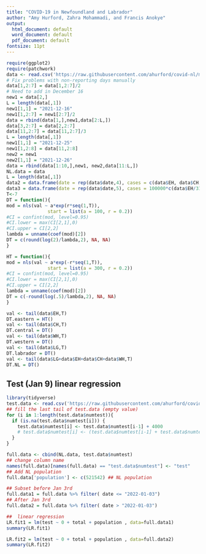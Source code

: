 ```yaml
---
title: "COVID-19 in Newfoundland and Labrador"
author: "Amy Hurford, Zahra Mohammadi, and Francis Anokye"
output:
  html_document: default
  word_document: default
  pdf_document: default
fontsize: 11pt
---
```


```r
require(ggplot2)
require(patchwork)
data <- read.csv('https://raw.githubusercontent.com/ahurford/covid-nl/master/NL.csv', fill=TRUE)
# Fix problems with non-reporting days manually
data[1,2:7] = data[1,2:7]/2
# Need to add in December 16
new1 = data[2,]
L = length(data[,1])
new1[1,1] = "2021-12-16"
new1[1,2:7] = new1[2:7]/2
data = rbind(data[1,],new1,data[2:L,])
data[3,2:7] = data[2,2:7]
data[11,2:7] = data[11,2:7]/3
L = length(data[,1])
new1[1,1] = "2021-12-25"
new1[1,2:8] = data[11,2:8]
new2 = new1
new2[1,1] = "2021-12-26"
data = rbind(data[1:10,],new1, new2,data[11:L,])
NL.data = data
L = length(data[,1])
data2 = data.frame(date = rep(data$date,4), cases = c(data$EH, data$CH, data$WH, data$LG), RHA = rep(c("Eastern", "Central", "Western", "Labrador-Grenfell"), each=L)) 
data3 = data.frame(date = rep(data$date,5), cases = 100000*c(data$EH/317664, data$CH/91201, data$WH/76608, data$LG/36069, data$total/(317664+91201+76608+36069)), RHA = rep(c("Eastern", "Central", "Western", "Labrador-Grenfell", "Newfoundland & Labrador"), each=L)) 
T<-7
DT = function(){
mod = nls(val ~ a*exp(r*seq(1,T)), 
               start = list(a = 100, r = 0.2))
#CI = confint(mod, level=0.95)
#CI.lower = max(CI[2,1],0)
#CI.upper = CI[2,2]
lambda = unname(coef(mod)[2])
DT = c(round(log(2)/lambda,2), NA, NA)
}

HT = function(){
mod = nls(val ~ a*exp(-r*seq(1,T)), 
               start = list(a = 300, r = 0.2))
#CI = confint(mod, level=0.95)
#CI.lower = max(CI[2,1],0)
#CI.upper = CI[2,2]
lambda = unname(coef(mod)[2])
DT = c(-round(log(.5)/lambda,2), NA, NA)
}

val <- tail(data$EH,T)
DT.eastern = HT()
val <- tail(data$CH,T)
DT.central = DT()
val <- tail(data$WH,T)
DT.western = DT()
val <- tail(data$LG,T)
DT.labrador = DT()
val <- tail(data$LG+data$EH+data$CH+data$WH,T)
DT.NL = DT()
```



## Test (Jan 9) linear regression

```r
library(tidyverse)
test.data <- read.csv('https://raw.githubusercontent.com/ahurford/covid-nl/master/Test_NL(twosources).csv', fill=TRUE)
## fill the last tail of test.data (empty value)
for (i in 1:length(test.data$numtest)){
  if (is.na(test.data$numtest[i])) {
    test.data$numtest[i] <- test.data$numtest[i-1] + 4000
    # test.data$numtest[i] <- (test.data$numtest[i-1] + test.data$numtest[i-2])/4000
  }
}

full.data <- cbind(NL.data, test.data$numtest)
## change column name 
names(full.data)[names(full.data) == "test.data$numtest"] <- "test"
## Add NL population 
full.data['population'] <- c(521542) ## NL population

## Subset before Jan 3rd
full.data1 = full.data %>% filter( date <= "2022-01-03")
## After Jan 3rd
full.data2 = full.data %>% filter( date > "2022-01-03")

##  linear regression 
LR.fit1 = lm(test ~ 0 + total + population , data=full.data1)
summary(LR.fit1)

LR.fit2 = lm(test ~ 0 + total + population , data=full.data2)
summary(LR.fit2)

```